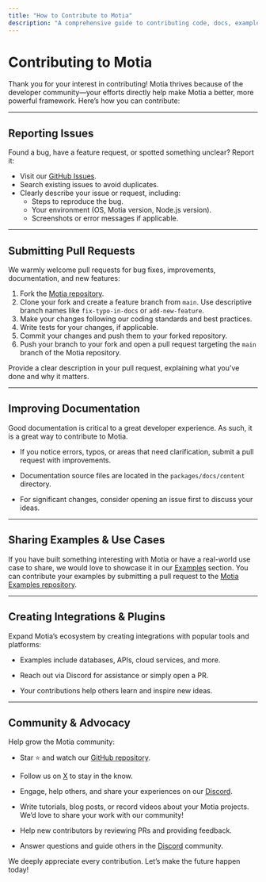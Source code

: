 ```yaml
---
title: "How to Contribute to Motia"
description: "A comprehensive guide to contributing code, docs, examples, and ideas to the Motia ecosystem."
---
```


# Contributing to Motia

Thank you for your interest in contributing! Motia thrives because of the developer community—your efforts directly help make Motia a better, more powerful framework. Here’s how you can contribute:

---

## Reporting Issues

Found a bug, have a feature request, or spotted something unclear? Report it:

- Visit our [GitHub Issues](https://github.com/MotiaDev/motia/issues).
- Search existing issues to avoid duplicates.
- Clearly describe your issue or request, including:
  - Steps to reproduce the bug.
  - Your environment (OS, Motia version, Node.js version).
  - Screenshots or error messages if applicable.

---

## Submitting Pull Requests

We warmly welcome pull requests for bug fixes, improvements, documentation, and new features:

1. Fork the [Motia repository](https://github.com/MotiaDev/motia).
2. Clone your fork and create a feature branch from `main`. Use descriptive branch names like `fix-typo-in-docs` or `add-new-feature`.
3. Make your changes following our coding standards and best practices.
4. Write tests for your changes, if applicable.
5. Commit your changes and push them to your forked repository.
6. Push your branch to your fork and open a pull request targeting the `main` branch of the Motia repository.

Provide a clear description in your pull request, explaining what you've done and why it matters.

---

## Improving Documentation

Good documentation is critical to a great developer experience. As such, it is a great way to contribute to Motia.

- If you notice errors, typos, or areas that need clarification, submit a pull request with improvements.

- Documentation source files are located in the `packages/docs/content` directory.

- For significant changes, consider opening an issue first to discuss your ideas.

---

## Sharing Examples & Use Cases
If you have built something interesting with Motia or have a real-world use case to share, we would love to showcase it in our [Examples](https://github.com/MotiaDev/motia/blob/main/docs/examples) section. You can contribute your examples by submitting a pull request to the [Motia Examples repository](https://github.com/MotiaDev/motia-examples).

---

## Creating Integrations & Plugins
Expand Motia’s ecosystem by creating integrations with popular tools and platforms:

- Examples include databases, APIs, cloud services, and more.

- Reach out via Discord for assistance or simply open a PR.

- Your contributions help others learn and inspire new ideas.


---

## Community & Advocacy
Help grow the Motia community:

- Star ⭐️ and watch our [GitHub repository](https://github.com/MotiaDev/motia).

- Follow us on [X](https://x.com/motiadev) to stay in the know.

- Engage, help others, and share your experiences on our [Discord](https://discord.gg/CGRU6Xzm).

- Write tutorials, blog posts, or record videos about your Motia projects. We’d love to share your work with our community!

- Help new contributors by reviewing PRs and providing feedback.

- Answer questions and guide others in the [Discord](https://discord.gg/CGRU6Xzm) community.

We deeply appreciate every contribution. Let’s make the future happen today!